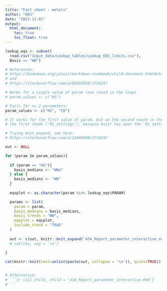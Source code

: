 ```yaml
---
title: "Fact sheet - metals"
author: "DHJ"
date: "2022-11-01"
output: 
  html_document:
    toc: true
    toc_float: true
---
```



```r

lookup_eqs <- subset(
  read.csv("Input_data/Lookup_tables/Lookup_EQS_limits.csv"),
  Basis == "WW")

```


```r

# References:
# https://bookdown.org/yihui/rmarkdown-cookbook/child-document.html#child-document
# and
# https://stackoverflow.com/a/69392658/1734247 

# Works for a single value of param (one round in the loop)  
# param_values <- c("HG")

# Fails for >= 2 parameters: 
param_values <- c("HG", "CD")

# It works for the first value of param, but on the second round in the loop we get an error when we reach 
# the first chunk ('01_settings'), because knitr has seen the '01_settings' label before (namely on the first round)

# Trying knit_expand, see here:
# https://stackoverflow.com/a/21046060/1734247

out <- NULL

for (param in param_values){
  
  if (param == "HG"){
    basis_medians <- "WWa"
  } else {
    basis_medians <- "WW"
  }
  
  eqsplot <- as.character(param %in% lookup_eqs$PARAM)

  params <- list(
    param = param,
    basis_medians = basis_medians,
    basis_trends = "WW",
    eqsplot = eqsplot,
    include_trend = "TRUE"
  )
  
  out <- c(out, knitr::knit_expand('434_Report_parameter_interactive_nochunklabels.Rmd'))
  # cat(res, sep = '\n')
  
}

cat(knitr::knit(text=unlist(paste(out, collapse = '\n')), quiet=TRUE))


# Alternative:
# ```{r call_child, child = '434_Report_parameter_interactive.Rmd'}
# ```

```

